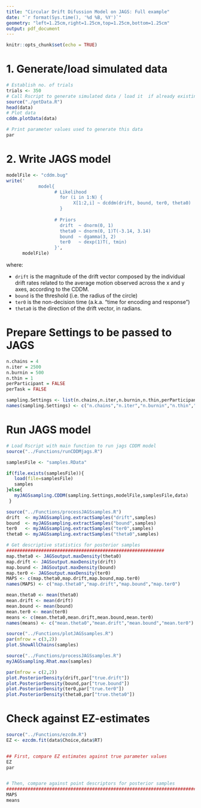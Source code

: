 ```yaml
---
title: "Circular Drift Difussion Model on JAGS: Full example"
date: "`r format(Sys.time(), '%d %B, %Y')`"
geometry: "left=1.25cm,right=1.25cm,top=1.25cm,bottom=1.25cm"
output: pdf_document
---
```


```r
knitr::opts_chunk$set(echo = TRUE)
```

# 1. Generate/load simulated data

```r
# Establish no. of trials
trials <- 350
# Call Rscript to generate simulated data / load it  if already existing
source("./getData.R")
head(data)
# Plot data
cddm.plotData(data)
```

```r
# Print parameter values used to generate this data
par
```

\clearpage

# 2. Write JAGS model

```r
modelFile <- "cddm.bug"
write('
            model{
                  # Likelihood
                    for (i in 1:N) {
                         X[1:2,i] ~ dcddm(drift, bound, ter0, theta0)
                    }
                      
                  # Priors
                    drift  ~ dnorm(0, 1)
                    theta0 ~ dnorm(0, 1)T(-3.14, 3.14)
                    bound  ~ dgamma(3, 2)
                    ter0   ~ dexp(1)T(, tmin)
                  }',
      modelFile)
```


where: 

- `drift` is the magnitude of the drift vector composed by the individual drift rates related to the average motion observed across the x and y axes, according to the CDDM.
- `bound` is the threshold (i.e. the radius of the circle)
- `ter0` is the non-decision time (a.k.a. "time for encoding and response")
- `theta0` is the direction of the drift vector, in radians.

# Prepare Settings to be passed to JAGS

```r
n.chains = 4
n.iter = 2500
n.burnin = 500
n.thin = 1
perParticipant = FALSE
perTask = FALSE

sampling.Settings <- list(n.chains,n.iter,n.burnin,n.thin,perParticipant,perTask)
names(sampling.Settings) <- c("n.chains","n.iter","n.burnin","n.thin","perParticipant","perTask")
```

# Run JAGS model

```r
# Load Rscript with main function to run jags CDDM model
source("../Functions/runCDDMjags.R")
```

```r
samplesFile <- "samples.RData"

if(file.exists(samplesFile)){
   load(file=samplesFile)
   samples
}else{
   myJAGSsampling.CDDM(sampling.Settings,modelFile,samplesFile,data)
 }
```

```r
source("../Functions/processJAGSsamples.R")
drift  <- myJAGSsampling.extractSamples("drift",samples)
bound  <- myJAGSsampling.extractSamples("bound",samples)
ter0   <- myJAGSsampling.extractSamples("ter0",samples)
theta0 <- myJAGSsampling.extractSamples("theta0",samples)
```

```r
# Get descriptive statistics for posterior samples
###########################################################
map.theta0 <- JAGSoutput.maxDensity(theta0)
map.drift <- JAGSoutput.maxDensity(drift)
map.bound <- JAGSoutput.maxDensity(bound)
map.ter0 <- JAGSoutput.maxDensity(ter0)
MAPS <- c(map.theta0,map.drift,map.bound,map.ter0)
names(MAPS) <- c("map.theta0","map.drift","map.bound","map.ter0")

mean.theta0 <- mean(theta0)
mean.drift <- mean(drift)
mean.bound <- mean(bound)
mean.ter0 <- mean(ter0)
means <- c(mean.theta0,mean.drift,mean.bound,mean.ter0)
names(means) <- c("mean.theta0","mean.drift","mean.bound","mean.ter0")
```

\clearpage

```r
source("../Functions/plotJAGSsamples.R")
par(mfrow = c(3,2))
plot.ShowAllChains(samples)
```

```r
source("../Functions/processJAGSsamples.R")
myJAGSsampling.Rhat.max(samples)
```

\clearpage

```r
par(mfrow = c(2,2))
plot.PosteriorDensity(drift,par["true.drift"])
plot.PosteriorDensity(bound,par["true.bound"])
plot.PosteriorDensity(ter0,par["true.ter0"])
plot.PosteriorDensity(theta0,par["true.theta0"])
```

\clearpage

# Check against EZ-estimates

```r
source("../Functions/ezcdm.R")
EZ <- ezcdm.fit(data$Choice,data$RT)


## First, compare EZ estimates against true parameter values
EZ
par


# Then, compare against point descriptors for posterior samples
##########################################################################
MAPS
means
```